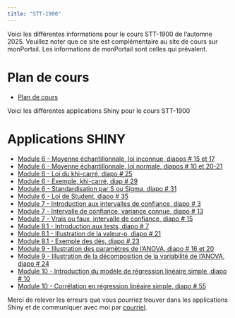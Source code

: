 ```yaml
---
title: "STT-1900"
---
```



Voici les différentes informations pour le cours STT-1900 de l'automne 2025. Veuillez noter que ce site est complémentaire au site de cours sur monPortail. Les informations de monPortail sont celles qui prévalent.

# Plan de cours
-   [Plan de cours](../STT-1900/plan_STT-1900.pdf){target="_blank"} <!-- target blank ouvre un nouvel onglet -->

Voici les différentes applications Shiny pour le cours STT-1900

# Applications SHINY

-   [Module 6 - Moyenne échantillonnale, loi inconnue, diapos # 15 et 17](https://jmiron.shinyapps.io/MoyEchExp/){target="_blank"}
-   [Module 6 - Moyenne échantillonnale, loi normale, diapos # 10 et 20-21 ](https://jmiron.shinyapps.io/MoyEchNorm/){target="_blank"}
-   [Module 6 - Loi du khi-carré, diapo # 25](https://jmiron.shinyapps.io/KhiCarre/){target="_blank"}
-   [Module 6 - Exemple, khi-carré, diap # 29](https://jmiron.shinyapps.io/ExempleKhiCarre/){target="_blank"}
-   [Module 6 - Standardisation par S ou Sigma, diapo # 31](https://jmiron.shinyapps.io/StdSvSigma/){target="_blank"}
-   [Module 6 - Loi de Student, diapo # 35](https://jmiron.shinyapps.io/Student/){target="_blank"}
-   [Module 7 - Introduction aux intervalles de confiance, diapo # 3](https://jmiron.shinyapps.io/ICintro/){target="_blank"}
-   [Module 7 - Intervalle de confiance, variance connue, diapo # 13](https://jmiron.shinyapps.io/ICVarConnue/){target="_blank"}
-   [Module 7 - Vrais ou faux, intervalle de confiance, diapo # 15](https://jmiron.shinyapps.io/VFVarConnue/){target="_blank"}
-   [Module 8.1 - Introduction aux tests, diapo # 7](https://jmiron.shinyapps.io/IntroTest/){target="_blank"}
-   [Module 8.1 - Illustration de la valeur-p, diapo # 21](https://jmiron.shinyapps.io/valeurP/){target="_blank"}
-   [Module 8.1 - Exemple des dés, diapo # 23](https://jmiron.shinyapps.io/valeurP/){target="_blank"}
-   [Module 9 - Illustration des paramètres de l'ANOVA, diapo # 16 et 20](https://jmiron.shinyapps.io/ANOVApara/){target="_blank"}
-   [Module 9 - Illustration de la décomposition de la variabilité de l'ANOVA, diapo # 24](https://jmiron.shinyapps.io/ANOVA_SS/){target="_blank"}
-   [Module 10 - Introduction du modèle de régression linéaire simple, diapo # 10](https://jmiron.shinyapps.io/ANOVA_SS/){target="_blank"}
-   [Module 10 - Corrélation en régression linéaire simple, diapo # 55](https://jmiron.shinyapps.io/ANOVA_SS/){target="_blank"}

Merci de relever les erreurs que vous pourriez trouver dans les applications Shiny et de communiquer avec moi par [courriel](julien.miron@mat.ulaval.ca).